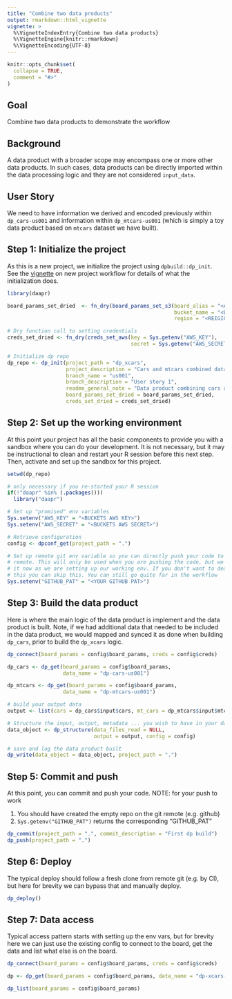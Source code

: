```yaml
---
title: "Combine two data products"
output: rmarkdown::html_vignette
vignette: >
  %\VignetteIndexEntry{Combine two data products}
  %\VignetteEngine{knitr::rmarkdown}
  %\VignetteEncoding{UTF-8}
---
```


```r
knitr::opts_chunk$set(
  collapse = TRUE,
  comment = "#>"
)
```

## Goal

Combine two data products to demonstrate the workflow


## Background

A data product with a broader scope may encompass one or more other data 
products. In such cases, data products can be directly imported within the data
processing logic and they are not considered `input_data`.


## User Story

We need to have information we derived and encoded previously within 
`dp_cars-us001` and information within `dp_mtcars-us001` (which is simply a toy
data product based on `mtcars` dataset we have built).

## Step 1: Initialize the project

As this is a new project, we initialize the project using `dpbuild::dp_init`. See
the [vignette](https://amashadihossein.github.io/daapr/articles/daapr.html) on 
new project workflow for details of what the initialization does.


```r
library(daapr)

board_params_set_dried  <- fn_dry(board_params_set_s3(board_alias = "<ALIAS>",
                                                      bucket_name = "<BUCKET>",
                                                      region = "<REIGION>"))

# Dry function call to setting credentials
creds_set_dried <- fn_dry(creds_set_aws(key = Sys.getenv("AWS_KEY"),
                                        secret = Sys.getenv("AWS_SECRET") ))

# Initialize dp repo
dp_repo <- dp_init(project_path = "dp_xcars",
                   project_description = "Cars and mtcars combined data product",
                   branch_name = "us001",
                   branch_description = "User story 1",
                   readme_general_note = "Data product combining cars and metcars",
                   board_params_set_dried = board_params_set_dried,
                   creds_set_dried = creds_set_dried)
```


## Step 2: Set up the working environment

At this point your project has all the basic components to provide you with a 
sandbox where you can do your development. It is not necessary, but it may be
instructional to clean and restart your R session before this next step. Then,
activate and set up the sandbox for this project.

```r
setwd(dp_repo)

# only necessary if you re-started your R session
if(!"daapr" %in% (.packages()))
  library("daapr")

# Set up "promised" env variables
Sys.setenv("AWS_KEY" = "<BUCKETS AWS KEY>")
Sys.setenv("AWS_SECRET" = "<BUCKETS AWS SECRET>")

# Retrieve configuration
config <- dpconf_get(project_path = ".")

# Set up remote git env variable so you can directly push your code to git 
# remote. This will only be used when you are pushing the code, but we can set 
# it now as we are setting up our working env. If you don't want to deal with
# this you can skip this. You can still go quite far in the workflow
Sys.setenv("GITHUB_PAT" = "<YOUR GITHUB PAT>")
```

## Step 3: Build the data product

Here is where the main logic of the data product is implement and the data
product is built. Note, if we had additional data that needed to be included in
the data product, we would mapped and synced it as done when building `dp_cars`,
prior to build the `dp_xcars` logic.

```r
dp_connect(board_params = config$board_params, creds = config$creds)

dp_cars <- dp_get(board_params = config$board_params,
                  data_name = "dp-cars-us001")

dp_mtcars <- dp_get(board_params = config$board_params,
                  data_name = "dp-mtcars-us001")

# build your output data
output <- list(cars = dp_cars$input$cars, mt_cars = dp_mtcars$input$mtcars)

# Structure the input, output, metadata ... you wish to have in your data product
data_object <- dp_structure(data_files_read = NULL,
                            output = output, config = config)

# save and log the data product built
dp_write(data_object = data_object, project_path = ".")
```

## Step 5: Commit and push

At this point, you can commit and push your code.
NOTE: for your push to work

1. You should have created the empty repo on the git remote (e.g. github)
2. `Sys.getenv("GITHUB_PAT")` returns the corresponding "GITHUB_PAT"

```r
dp_commit(project_path = ".", commit_description = "First dp build")
dp_push(project_path = ".")
```

## Step 6: Deploy

The typical deploy should follow a fresh clone from remote git (e.g. by CI), but
here for brevity we can bypass that and manually deploy.

```r
dp_deploy()
```

## Step 7: Data access

Typical access pattern starts with setting up the env vars, but for brevity 
here we can just use the existing config to connect to the board, get the data 
and list what else is on the board.

```r
dp_connect(board_params = config$board_params, creds = config$creds)

dp <- dp_get(board_params = config$board_params, data_name = "dp-xcars-us001")

dp_list(board_params = config$board_params)
```
